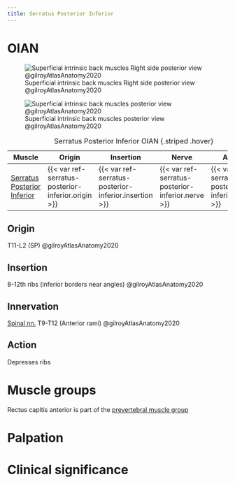 ```yaml
---
title: Serratus Posterior Inferior
---
```


# OIAN
![Superficial intrinsic back muscles Right side posterior view @gilroyAtlasAnatomy2020](/The Archive/Anatomy/Muscles/Muscles of the back/Superficial Intrinsic Back Muscles/images/gilroyatlas 3.8ab schematic superficial intrinsic back mm.png)

![Superficial intrinsic back muscles posterior view @gilroyAtlasAnatomy2020](/The Archive/Anatomy/Muscles/Muscles of the back/Superficial Intrinsic Back Muscles/images/gilroyatlas 3.10a superficial intrinsic back mm .png)

| Muscle  | Origin  | Insertion | Nerve | Action |
|--------|----------|-----------|-------|--------|
|[Serratus Posterior Inferior]({{< var ref-serratus-posterior-inferior.path >}}) | {{< var ref-serratus-posterior-inferior.origin >}} | {{< var ref-serratus-posterior-inferior.insertion >}} | {{< var ref-serratus-posterior-inferior.nerve >}} | {{< var ref-serratus-posterior-inferior.action >}} |

: Serratus Posterior Inferior OIAN {.striped .hover}


## Origin
T11-L2 (SP) @gilroyAtlasAnatomy2020

## Insertion
8-12th ribs (inferior borders near angles) @gilroyAtlasAnatomy2020

## Innervation
[Spinal nn.]({{< var ref-spinal-nerves.path >}}) T9-T12 (Anterior rami) @gilroyAtlasAnatomy2020

## Action

Depresses ribs

# Muscle groups
Rectus capitis anterior is part of the [prevertebral muscle group]({{< var ref-oians >}})


# Palpation


# Clinical significance